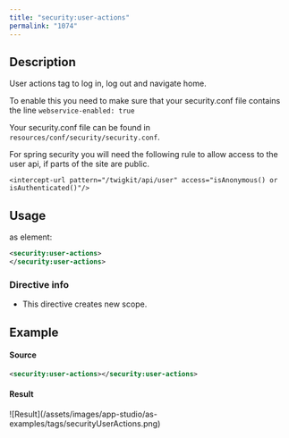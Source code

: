 ```yaml
---
title: "security:user-actions"
permalink: "1074"
---
```


## Description

User actions tag to log in, log out and navigate home.

To enable this you need to make sure that your security.conf file
contains the line `webservice-enabled: true`

Your security.conf file can be found in
`resources/conf/security/security.conf`.

For spring security you will need the following rule to allow access to
the user api, if parts of the site are public.

`<intercept-url pattern="/twigkit/api/user" access="isAnonymous() or isAuthenticated()"/>`

## Usage

as element:

```xml
<security:user-actions>
</security:user-actions>
```

### Directive info

* This directive creates new scope.

## Example

#### Source

```xml
<security:user-actions></security:user-actions>
```

#### Result

<Frame>![Result](/assets/images/app-studio/as-examples/tags/securityUserActions.png)</Frame>